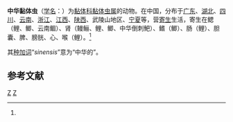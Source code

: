 {{Speciesbox
| genus = Myxosoma
| species = sinensis
| authority = Nie et Li, 1973<ref name='id9335'>{{cite web| url =http://www.bioinfo.cn/db05/BjdwSpecies.php?action=view&id=9335| title =中华粘体虫| work =《中国动物物种编目数据库》| publisher =中国科学院微生物研究所| author =中国科学院动物研究所| accessdate =2009-04-16| deadurl =yes| archiveurl =https://web.archive.org/web/20160305050110/http://www.bioinfo.cn/db05/BjdwSpecies.php?action=view&id=9335| archivedate =2016-03-05}}</ref>
}}

'''中华黏体虫'''（[[学名|学名]]：{{lang|la|''Myxosoma sinensis''}}）为[[黏体科|黏体科]][[黏体虫属|黏体虫属]]的动物。在中国，分布于[[广东|广东]]、[[湖北|湖北]]、[[四川|四川]]、[[云南|云南]]、[[浙江|浙江]]、[[江西|江西]]、[[陕西|陕西]]、武陵山地区、[[宁夏|宁夏]]等，营[[寄生|寄生]]生活，寄生在鳃（鲤、鲫、云南鲴）、肾（鳗鲡、鲤、鲫、中华倒刺鲃）、鳍（鲫）、肠（鲤）、胆囊、脾、膀胱、心、喉（鲤）。<ref name='id9335'/>

其[[种加词|种加词]]“''sinensis''”意为“中华的”。

== 参考文献 ==
{{reflist}}

{{Taxonbar}}

[[Category:粘体虫属|Z]]
[[Category:1973年描述的动物|Z]]


{{Cnidarian-stub}}